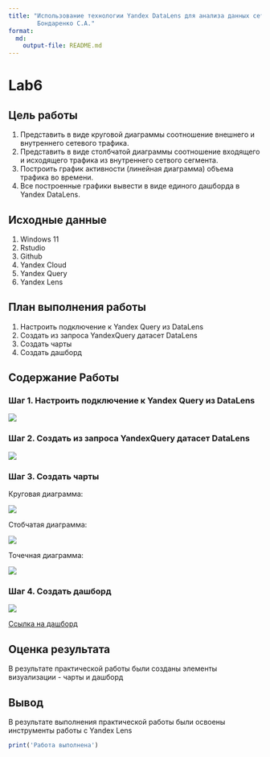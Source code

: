 ---
title: "Использование технологии Yandex DataLens для анализа данных сетевой активности
        Бондаренко С.А."
format: 
  md:
    output-file: README.md
---

# Lab6

## Цель работы

1)  Представить в виде круговой диаграммы соотношение внешнего и внутреннего сетевого трафика.
2)  Представить в виде столбчатой диаграммы соотношение входящего и исходящего трафика из внутреннего сетвого сегмента.
3)  Построить график активности (линейная диаграмма) объема трафика во времени.
4)  Все построенные графики вывести в виде единого дашборда в Yandex DataLens.

## Исходные данные

1)  Windows 11
2)  Rstudio
3)  Github
4)  Yandex Cloud
5)  Yandex Query
6)  Yandex Lens

## План выполнения работы

1.  Настроить подключение к Yandex Query из DataLens
2.  Создать из запроса YandexQuery датасет DataLens
3.  Создать чарты
4.  Создать дашборд

## Содержание Работы

### Шаг 1. Настроить подключение к Yandex Query из DataLens

![](https://github.com/bondarenkosa11/Bondarenko_R/blob/main/Lab_6/lab_6%20img/подключение%20к%20даталенс.png)

### Шаг 2. Создать из запроса YandexQuery датасет DataLens

![](https://github.com/bondarenkosa11/Bondarenko_R/blob/main/Lab_6/lab_6%20img/создание%20датасета.png)

### Шаг 3. Создать чарты

Круговая диаграмма:

![](https://github.com/bondarenkosa11/Bondarenko_R/blob/main/Lab_6/lab_6%20img/круговая%20диаграмма.png)

Стобчатая диаграмма:

![](https://github.com/bondarenkosa11/Bondarenko_R/blob/main/Lab_6/lab_6%20img/столбчатая%20диаграмма.png)

Точечная диаграмма:

![](https://github.com/bondarenkosa11/Bondarenko_R/blob/main/Lab_6/lab_6%20img/точечная%20диаграмма.png)

### Шаг 4. Создать дашборд

![](https://github.com/bondarenkosa11/Bondarenko_R/blob/main/Lab_6/lab_6%20img/дашборд.png)

[Ссылка на дашборд](https://datalens.yandex.cloud/m8bh8832u4cc8-bondarenko-kopiya)

## Оценка результата

В результате практической работы были созданы элементы визуализации - чарты и дашборд

## Вывод

В результате выполнения практической работы были освоены инструменты работы с Yandex Lens

```{r}
print('Работа выполнена')
```
